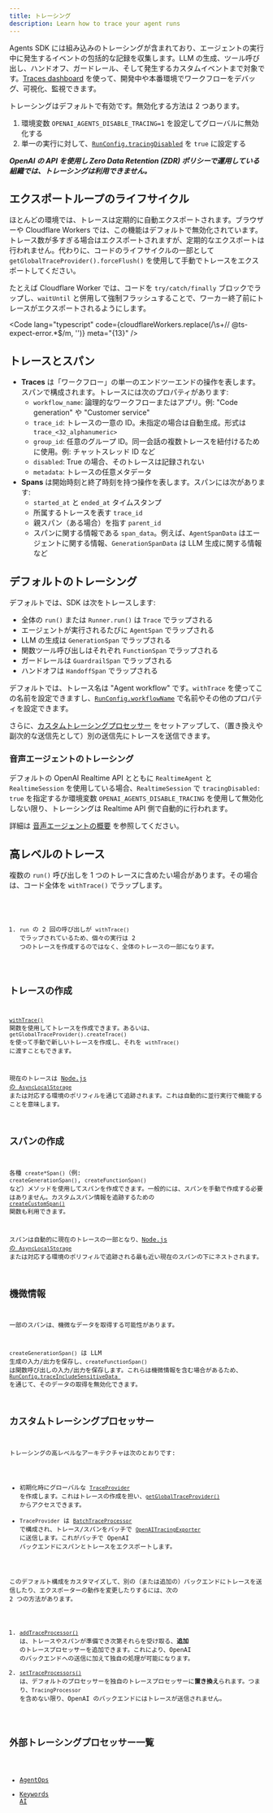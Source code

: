 ```yaml
---
title: トレーシング
description: Learn how to trace your agent runs
---
```



Agents SDK には組み込みのトレーシングが含まれており、エージェントの実行中に発生するイベントの包括的な記録を収集します。LLM の生成、ツール呼び出し、ハンドオフ、ガードレール、そして発生するカスタムイベントまで対象です。[Traces dashboard](https://platform.openai.com/traces) を使って、開発中や本番環境でワークフローをデバッグ、可視化、監視できます。

<Aside type="note">

トレーシングはデフォルトで有効です。無効化する方法は 2 つあります。

1. 環境変数 `OPENAI_AGENTS_DISABLE_TRACING=1` を設定してグローバルに無効化する
2. 単一の実行に対して、[`RunConfig.tracingDisabled`](/openai-agents-js/openai/agents-core/type-aliases/runconfig/#tracingdisabled) を `true` に設定する

**_OpenAI の API を使用し Zero Data Retention (ZDR) ポリシーで運用している組織では、トレーシングは利用できません。_**

</Aside>

## エクスポートループのライフサイクル

ほとんどの環境では、トレースは定期的に自動エクスポートされます。ブラウザーや Cloudflare Workers では、この機能はデフォルトで無効化されています。トレース数が多すぎる場合はエクスポートされますが、定期的なエクスポートは行われません。代わりに、コードのライフサイクルの一部として `getGlobalTraceProvider().forceFlush()` を使用して手動でトレースをエクスポートしてください。

たとえば Cloudflare Worker では、コードを `try/catch/finally` ブロックでラップし、`waitUntil` と併用して強制フラッシュすることで、ワーカー終了前にトレースがエクスポートされるようにします。

<Code
  lang="typescript"
  code={cloudflareWorkers.replace(/\s+\/\/ @ts-expect-error.*$/m, '')}
  meta="{13}"
/>

## トレースとスパン

- **Traces** は「ワークフロー」の単一のエンドツーエンドの操作を表します。スパンで構成されます。トレースには次のプロパティがあります:
  - `workflow_name`: 論理的なワークフローまたはアプリ。例: "Code generation" や "Customer service"
  - `trace_id`: トレースの一意の ID。未指定の場合は自動生成。形式は `trace_<32_alphanumeric>`
  - `group_id`: 任意のグループ ID。同一会話の複数トレースを紐付けるために使用。例: チャットスレッド ID など
  - `disabled`: True の場合、そのトレースは記録されない
  - `metadata`: トレースの任意メタデータ
- **Spans** は開始時刻と終了時刻を持つ操作を表します。スパンには次があります:
  - `started_at` と `ended_at` タイムスタンプ
  - 所属するトレースを表す `trace_id`
  - 親スパン（ある場合）を指す `parent_id`
  - スパンに関する情報である `span_data`。例えば、`AgentSpanData` はエージェントに関する情報、`GenerationSpanData` は LLM 生成に関する情報など

## デフォルトのトレーシング

デフォルトでは、SDK は次をトレースします:

- 全体の `run()` または `Runner.run()` は `Trace` でラップされる
- エージェントが実行されるたびに `AgentSpan` でラップされる
- LLM の生成は `GenerationSpan` でラップされる
- 関数ツール呼び出しはそれぞれ `FunctionSpan` でラップされる
- ガードレールは `GuardrailSpan` でラップされる
- ハンドオフは `HandoffSpan` でラップされる

デフォルトでは、トレース名は "Agent workflow" です。`withTrace` を使ってこの名前を設定できますし、[`RunConfig.workflowName`](/openai-agents-js/openai/agents-core/type-aliases/runconfig/#workflowname) で名前やその他のプロパティを設定できます。

さらに、[カスタムトレーシングプロセッサー](#custom-tracing-processors) をセットアップして、（置き換えや副次的な送信先として）別の送信先にトレースを送信できます。

### 音声エージェントのトレーシング

デフォルトの OpenAI Realtime API とともに `RealtimeAgent` と `RealtimeSession` を使用している場合、`RealtimeSession` で `tracingDisabled: true` を指定するか環境変数 `OPENAI_AGENTS_DISABLE_TRACING` を使用して無効化しない限り、トレーシングは Realtime API 側で自動的に行われます。

詳細は [音声エージェントの概要](/openai-agents-js/ja/guides/voice-agents) を参照してください。

## 高レベルのトレース

複数の `run()` 呼び出しを 1 つのトレースに含めたい場合があります。その場合は、コード全体を `withTrace()` でラップします。

<Code lang="typescript" code={customTraceExample} />

1. `run` の 2 回の呼び出しが `withTrace()` でラップされているため、個々の実行は 2 つのトレースを作成するのではなく、全体のトレースの一部になります。

## トレースの作成

[`withTrace()`](/openai-agents-js/openai/agents-core/functions/withtrace/) 関数を使用してトレースを作成できます。あるいは、`getGlobalTraceProvider().createTrace()` を使って手動で新しいトレースを作成し、それを `withTrace()` に渡すこともできます。

現在のトレースは [Node.js の `AsyncLocalStorage`](https://nodejs.org/api/async_context.html#class-asynclocalstorage) または対応する環境のポリフィルを通じて追跡されます。これは自動的に並行実行で機能することを意味します。

## スパンの作成

各種 `create*Span()`（例: `createGenerationSpan()`, `createFunctionSpan()` など）メソッドを使用してスパンを作成できます。一般的には、スパンを手動で作成する必要はありません。カスタムスパン情報を追跡するための [`createCustomSpan()`](/openai-agents-js/openai/agents-core/functions/createcustomspan/) 関数も利用できます。

スパンは自動的に現在のトレースの一部となり、[Node.js の `AsyncLocalStorage`](https://nodejs.org/api/async_context.html#class-asynclocalstorage) または対応する環境のポリフィルで追跡される最も近い現在のスパンの下にネストされます。

## 機微情報

一部のスパンは、機微なデータを取得する可能性があります。

`createGenerationSpan()` は LLM 生成の入力/出力を保存し、`createFunctionSpan()` は関数呼び出しの入力/出力を保存します。これらは機微情報を含む場合があるため、[`RunConfig.traceIncludeSensitiveData
`](/openai-agents-js/openai/agents-core/type-aliases/runconfig/#traceincludesensitivedata) を通じて、そのデータの取得を無効化できます。

## カスタムトレーシングプロセッサー

トレーシングの高レベルなアーキテクチャは次のとおりです:

- 初期化時にグローバルな [`TraceProvider`](/openai-agents-js/openai/agents-core/classes/traceprovider) を作成します。これはトレースの作成を担い、[`getGlobalTraceProvider()`](/openai-agents-js/openai/agents-core/functions/getglobaltraceprovider/) からアクセスできます。
- `TraceProvider` は [`BatchTraceProcessor`](/openai-agents-js/openai/agents-core/classes/batchtraceprocessor/) で構成され、トレース/スパンをバッチで [`OpenAITracingExporter`](/openai-agents-js/openai/agents-openai/classes/openaitracingexporter/) に送信します。これがバッチで OpenAI バックエンドにスパンとトレースをエクスポートします。

このデフォルト構成をカスタマイズして、別の（または追加の）バックエンドにトレースを送信したり、エクスポーターの動作を変更したりするには、次の 2 つの方法があります。

1. [`addTraceProcessor()`](/openai-agents-js/openai/agents-core/functions/addtraceprocessor) は、トレースやスパンが準備でき次第それらを受け取る、**追加** のトレースプロセッサーを追加できます。これにより、OpenAI のバックエンドへの送信に加えて独自の処理が可能になります。
2. [`setTraceProcessors()`](/openai-agents-js/openai/agents-core/functions/settraceprocessors) は、デフォルトのプロセッサーを独自のトレースプロセッサーに**置き換え**られます。つまり、`TracingProcessor` を含めない限り、OpenAI のバックエンドにはトレースが送信されません。

## 外部トレーシングプロセッサー一覧

- [AgentOps](https://docs.agentops.ai/v2/usage/typescript-sdk#openai-agents-integration)
- [Keywords AI](https://docs.keywordsai.co/integration/development-frameworks/openai-agents-sdk-js)
